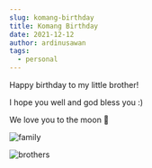 ```yaml
---
slug: komang-birthday
title: Komang Birthday
date: 2021-12-12
author: ardinusawan
tags:
  - personal
---
```

Happy birthday to my little brother!

I hope you well and god bless you :)

We love you to the moon 🐥

![family](/images/476e38ba-0e03-4d6c-838a-48d21fd4e528.jpeg "family")

![brothers](/images/9b24ab0d-5fcd-40a8-ae4b-c1a661da35fe.jpeg "me-and-brothers")